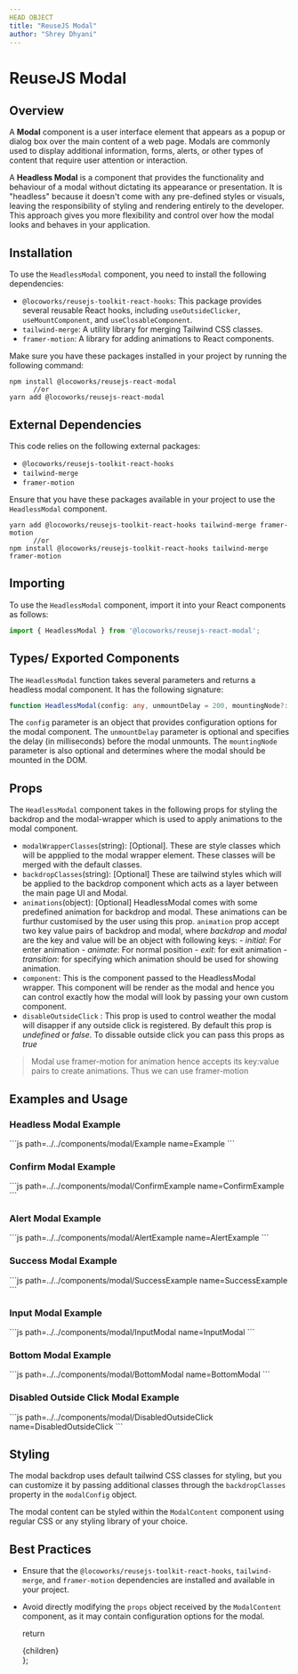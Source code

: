 ```yaml
---
HEAD OBJECT
title: "ReuseJS Modal"
author: "Shrey Dhyani"
---
```



# ReuseJS Modal

## Overview
A **Modal** component is a user interface element that appears as a popup or dialog box over the main content of a web page. Modals are commonly used to display additional information, forms, alerts, or other types of content that require user attention or interaction.

A **Headless Modal** is a component that provides the functionality and behaviour of a modal without dictating its appearance or presentation. It is "headless" because it doesn't come with any pre-defined styles or visuals, leaving the responsibility of styling and rendering entirely to the developer. This approach gives you more flexibility and control over how the modal looks and behaves in your application.

## Installation
To use the `HeadlessModal` component, you need to install the following dependencies:

- `@locoworks/reusejs-toolkit-react-hooks`: This package provides several reusable React hooks, including `useOutsideClicker`, `useMountComponent`, and `useClosableComponent`.
- `tailwind-merge`: A utility library for merging Tailwind CSS classes.
- `framer-motion`: A library for adding animations to React components.

Make sure you have these packages installed in your project by running the following command:

```
npm install @locoworks/reusejs-react-modal
      //or
yarn add @locoworks/reusejs-react-modal
```

## External Dependencies
This code relies on the following external packages:

- `@locoworks/reusejs-toolkit-react-hooks`
- `tailwind-merge`
- `framer-motion`

Ensure that you have these packages available in your project to use the `HeadlessModal` component.

```
yarn add @locoworks/reusejs-toolkit-react-hooks tailwind-merge framer-motion
      //or
npm install @locoworks/reusejs-toolkit-react-hooks tailwind-merge framer-motion
```

## Importing
To use the `HeadlessModal` component, import it into your React components as follows:

```jsx
import { HeadlessModal } from '@locoworks/reusejs-react-modal';
```

## Types/ Exported Components
The `HeadlessModal` function takes several parameters and returns a headless modal component. It has the following signature:

```typescript
function HeadlessModal(config: any, unmountDelay = 200, mountingNode?: any): React.ComponentType<any>;
```

The `config` parameter is an object that provides configuration options for the modal component. The `unmountDelay` parameter is optional and specifies the delay (in milliseconds) before the modal unmounts. The `mountingNode` parameter is also optional and determines where the modal should be mounted in the DOM.

## Props
The `HeadlessModal` component takes in the following props for styling the backdrop and the modal-wrapper which is used to apply animations to the modal component.

- `modalWrapperClasses`(string): [Optional].  These are style classes which will be appplied to the modal wrapper element. These classes will be merged with the default classes.
- `backdropClasses`(string): [Optional] These are tailwind styles which will be applied to the backdrop component which acts as a layer between the main page UI and Modal.
- `animations`(object): [Optional] HeadlessModal comes with some predefined animation for backdrop and modal. These animations can be furthur customised by the user using this prop. `animation` prop accept two key value pairs of backdrop and modal, where *backdrop* and *modal* are the key and value will be an object with following keys:
      - *initial*: For enter animation
      - *animate*: For normal position
      - *exit*: for exit animation
      - *transition*: for specifying which animation should be used for showing animation.
- `component`: This is the component passed to the HeadlessModal wrapper. This component will be render as the modal and hence you can control exactly how the modal will look by passing your own custom component.
- `disableOutsideClick` : This prop is used to control weather the modal will disapper if any outside click is registered. By default this prop is *undefined* or *false*. To dissable outside click you can pass this props as *true*
> Modal use framer-motion for animation hence accepts its key:value pairs to create animations. Thus we can use framer-motion 

## Examples and Usage 

### Headless Modal Example
<Example/>
```js path=../../components/modal/Example name=Example
```

### Confirm Modal Example
<ConfirmExample/>
```js path=../../components/modal/ConfirmExample name=ConfirmExample
```

### Alert Modal Example
<AlertExample/>
```js path=../../components/modal/AlertExample name=AlertExample
```

### Success Modal Example
<SuccessExample/>
```js path=../../components/modal/SuccessExample name=SuccessExample
```

### Input Modal Example
<InputModal/>
```js path=../../components/modal/InputModal name=InputModal
```

### Bottom Modal Example
<BottomModal/>
```js path=../../components/modal/BottomModal name=BottomModal
```

### Disabled Outside Click Modal Example
<DisabledOutsideClick/>
```js path=../../components/modal/DisabledOutsideClick name=DisabledOutsideClick
```

## Styling
The modal backdrop uses default tailwind CSS classes for styling, but you can customize it by passing additional classes through the `backdropClasses` property in the `modalConfig` object.

The modal content can be styled within the `ModalContent` component using regular CSS or any styling library of your choice.

## Best Practices
- Ensure that the `@locoworks/reusejs-toolkit-react-hooks`, `tailwind-merge`, and `framer-motion` dependencies are installed and available in your project.
- Avoid directly modifying the `props` object received by the `ModalContent` component, as it may contain configuration options for the modal.

  return <div className="prose max-w-full mx-4 pb-10" >{children}</div>
};
